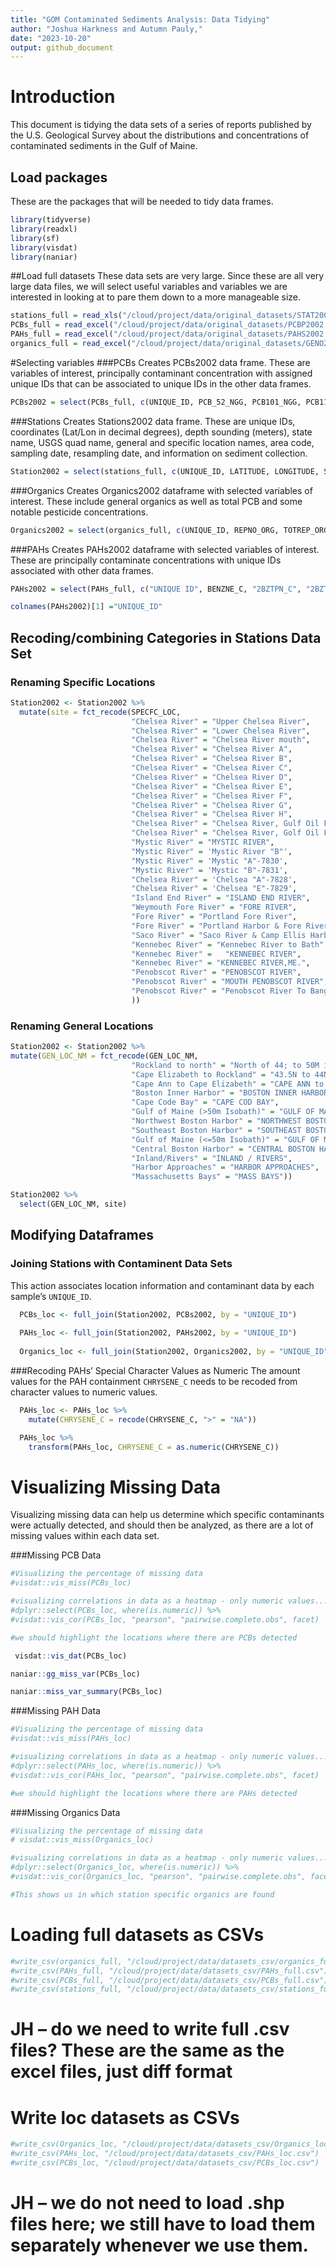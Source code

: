 ```yaml
---
title: "GOM Contaminated Sediments Analysis: Data Tidying"
author: "Joshua Harkness and Autumn Pauly,"
date: "2023-10-20"
output: github_document
---
```

# Introduction
This document is tidying the data sets of a series of reports published by the U.S. Geological Survey about the distributions and concentrations of contaminated sediments in the Gulf of Maine. 

## Load packages
These are the packages that will be needed to tidy data frames.
```r
library(tidyverse)
library(readxl)
library(sf)
library(visdat)
library(naniar)
```

##Load full datasets
These data sets are very large. Since these are all very large data files, we will select useful variables and variables we are interested in looking at to pare them down to a more manageable size.

```r
stations_full = read_xls("/cloud/project/data/original_datasets/STAT2002.xls", sheet = 2, skip = 3)
PCBs_full = read_excel("/cloud/project/data/original_datasets/PCBP2002.xls", sheet = 2, skip = 3)
PAHs_full = read_excel("/cloud/project/data/original_datasets/PAHS2002.xls", sheet = 2, skip = 3)
organics_full = read_excel("/cloud/project/data/original_datasets/GENO2002.xls", sheet = 2, skip = 3)
```

#Selecting variables 
###PCBs
Creates PCBs2002 data frame. These are variables of interest, principally contaminant concentration with assigned unique IDs that can be associated to unique IDs in the other data frames.

```r
PCBs2002 = select(PCBs_full, c(UNIQUE_ID, PCB_52_NGG, PCB101_NGG, PCB118_NGG, PCB128_NGG, PCB138_NGG, PCB153_NGG, PCB180_NGG, PCB206_NGG, PCB209_NGG, DDT_4_4_C, DDT_2_4_C, DDE_4_4_C, DDD_4_4_C, ENDRIN_C, ENDR_ALD_C, ALDRIN_C, DIELDRN_C, CLRDNE_T_C, MIREX_C, METHOXYCLC, BHC_A_C, BHC_B_C, BHC_D_C, LINDANE_C))
```

###Stations
Creates Stations2002 data frame.  These are unique IDs, coordinates (Lat/Lon in decimal degrees), depth sounding (meters), state name, USGS quad name, general and specific location names, area code, sampling date, resampling date, and information on sediment collection. 

```r
Station2002 = select(stations_full, c(UNIQUE_ID, LATITUDE, LONGITUDE, SOUNDING_M, STATE_NAME, QUAD_NAME, GEN_LOC_NM, SPECFC_LOC, AREA_CODE, SAMP_DATE1, TO_SMP_DT2, DPTH_N_COR, DPTH_CODE, COR_GRB_CD))
```

###Organics
Creates Organics2002 dataframe with selected variables of interest.  These include general organics as well as total PCB and some notable pesticide concentrations.

```r
Organics2002 = select(organics_full, c(UNIQUE_ID, REPNO_ORG, TOTREP_ORG, TVS_EP_PCT, O_G_PCT, O_G_UGG, PHCTOT_PCT, PHCTOT_UGG, PCB_T_UGG, DDT_T_NGG, DDE_T_NGG, DDD_T_NGG, PEST_UG_G, PAHTOT_PCT, PAHTOT_UGG, LIPIDS_NGG, CLOST_SP_G, MBT_C, DBT_C, TBT_C, TTBT_C))
```

###PAHs
Creates PAHs2002 dataframe with selected variables of interest.  These are principally contaminate concentrations with unique IDs associated with other data frames.

```r
PAHs2002 = select(PAHs_full, c("UNIQUE ID", BENZNE_C, "2BZTPN_C", "2BZTPN_T_C", C1DIBZTPNC, C2DIBZTPNC, C3DIBZTPNC, "2BZFRN_T_C", NAPHTHLN_C, NPHTLN_T_C, C1NPHTLN_C, "1MTYLNAP_C", "2MTYLNAP_C", C2NPHTLN_C, C3NPHTLN_C, C4NPHTLN_C, BIPHENYL_C, ACNPHTHN_C, ACNPHTYL_C, FLUORENE_C, C1FLORNE_C, C2FLORNE_C, C3FLORNE_C, PHNANTHR_C, "1MT_PHE_C", C2PHNANT_C, C3PHNANT_C, C4PHNANT_C, ANTHRACN_C, BZ_A_ANT_C, "2_AH_ANT_C", PYRENE_C, C1PYRENE_C, BZ_A_PYR_C, BZ_E_PYR_C, IN_123_PYC, "3_4BNZPY_C", FLORNTHN_C, C1FLRNTHNC, BZ_B_FLUOC, BZ_K_FLUOC, CHRYSENE_C, CHRYS_C1_C, CHRYS_C2_C, CHRYS_C3_C, CHRYS_C4_C, PERYLENE_C, BNZ_G_PYLC, B_GHI_PYLC))

colnames(PAHs2002)[1] ="UNIQUE_ID"
```

## Recoding/combining Categories in Stations Data Set
### Renaming Specific Locations
```r
Station2002 <- Station2002 %>%
  mutate(site = fct_recode(SPECFC_LOC,
                           "Chelsea River" = "Upper Chelsea River",
                           "Chelsea River" = "Lower Chelsea River", 
                           "Chelsea River" = "Chelsea River mouth",
                           "Chelsea River" = "Chelsea River A",
                           "Chelsea River" = "Chelsea River B",
                           "Chelsea River" = "Chelsea River C",
                           "Chelsea River" = "Chelsea River D",
                           "Chelsea River" = "Chelsea River E",
                           "Chelsea River" = "Chelsea River F",
                           "Chelsea River" = "Chelsea River G",
                           "Chelsea River" = "Chelsea River H",
                           "Chelsea River" = "Chelsea River, Gulf Oil Fuel Off-Loading Pier",
                           "Chelsea River" = "Chelsea River, Golf Oil Fuel Off-Loading Pier",
                           "Mystic River" = "MYSTIC RIVER",
                           "Mystic River" = 'Mystic River "B"',
                           "Mystic River" = 'Mystic "A"-7830',
                           "Mystic River" = 'Mystic "B"-7831',
                           "Chelsea River" = 'Chelsea "A"-7828',
                           "Chelsea River" = 'Chelsea "E"-7829',
                           "Island End River" = "ISLAND END RIVER",
                           "Weymouth Fore River" = "FORE RIVER", 
                           "Fore River" = "Portland Fore River", 
                           "Fore River" = "Portland Harbor & Fore River", 
                           "Saco River" = "Saco River & Camp Ellis Harbor", 
                           "Kennebec River" = "Kennebec River to Bath", 
                           "Kennebec River" =   "KENNEBEC RIVER",
                           "Kennebec River" = "KENNEBEC RIVER,ME.", 
                           "Penobscot River" = "PENOBSCOT RIVER", 
                           "Penobscot River" = "MOUTH PENOBSCOT RIVER",
                           "Penobscot River" = "Penobscot River To Bangor"
                           ))
```

### Renaming General Locations

```r
Station2002 <- Station2002 %>%
mutate(GEN_LOC_NM = fct_recode(GEN_LOC_NM,
                           "Rockland to north" = "North of 44; to 50M isobath",
                           "Cape Elizabeth to Rockland" = "43.5N to 44N; to 50M isobath", 
                           "Cape Ann to Cape Elizabeth" = "CAPE ANN to 43.5N", 
                           "Boston Inner Harbor" = "BOSTON INNER HARBOR", 
                           "Cape Code Bay" = "CAPE COD BAY",
                           "Gulf of Maine (>50m Isobath)" = "GULF OF MAINE, >50M ISOBATH",
                           "Northwest Boston Harbor" = "NORTHWEST BOSTON HARBOR",
                           "Southeast Boston Harbor" = "SOUTHEAST BOSTON HARBOR",
                           "Gulf of Maine (<=50m Isobath)" = "GULF OF MAINE, <=50M",
                           "Central Boston Harbor" = "CENTRAL BOSTON HARBOR",
                           "Inland/Rivers" = "INLAND / RIVERS",
                           "Harbor Approaches" = "HARBOR APPROACHES",
                           "Massachusetts Bays" = "MASS BAYS"))
```

```r
Station2002 %>%
  select(GEN_LOC_NM, site)
```

## Modifying Dataframes
### Joining Stations with Contaminent Data Sets
This action associates location information and contaminant data by each sample's `UNIQUE_ID`. 

```r
  PCBs_loc <- full_join(Station2002, PCBs2002, by = "UNIQUE_ID")
  
  PAHs_loc <- full_join(Station2002, PAHs2002, by = "UNIQUE_ID")
  
  Organics_loc <- full_join(Station2002, Organics2002, by = "UNIQUE_ID")
```

###Recoding PAHs' Special Character Values as Numeric
The amount values for the PAH containment `CHRYSENE_C` needs to be recoded from character values to numeric values. 

``` r
  PAHs_loc <- PAHs_loc %>%
    mutate(CHRYSENE_C = recode(CHRYSENE_C, ">" = "NA")) 

  PAHs_loc %>%
    transform(PAHs_loc, CHRYSENE_C = as.numeric(CHRYSENE_C))
```

# Visualizing Missing Data
Visualizing missing data can help us determine which specific contaminants were actually detected, and should then be analyzed, as there are a lot of missing values within each data set.

###Missing PCB Data
``` r
#Visualizing the percentage of missing data
#visdat::vis_miss(PCBs_loc)

#visualizing correlations in data as a heatmap - only numeric values...
#dplyr::select(PCBs_loc, where(is.numeric)) %>%
#visdat::vis_cor(PCBs_loc, "pearson", "pairwise.complete.obs", facet)

#we should highlight the locations where there are PCBs detected
```

```r
 visdat::vis_dat(PCBs_loc)
```

```r
naniar::gg_miss_var(PCBs_loc)
```

```r
naniar::miss_var_summary(PCBs_loc)
```


###Missing PAH Data
``` r
#Visualizing the percentage of missing data
#visdat::vis_miss(PAHs_loc)

#visualizing correlations in data as a heatmap - only numeric values...
#dplyr::select(PAHs_loc, where(is.numeric)) %>%
#visdat::vis_cor(PAHs_loc, "pearson", "pairwise.complete.obs", facet)

#we should highlight the locations where there are PAHs detected
```

###Missing Organics Data
``` r
#Visualizing the percentage of missing data
# visdat::vis_miss(Organics_loc)

#visualizing correlations in data as a heatmap - only numeric values...
#dplyr::select(Organics_loc, where(is.numeric)) %>%
#visdat::vis_cor(Organics_loc, "pearson", "pairwise.complete.obs", facet)

#This shows us in which station specific organics are found
```

# Loading full datasets as CSVs
``` r
#write_csv(organics_full, "/cloud/project/data/datasets_csv/organics_full.csv")
#write_csv(PAHs_full, "/cloud/project/data/datasets_csv/PAHs_full.csv")
#write_csv(PCBs_full, "/cloud/project/data/datasets_csv/PCBs_full.csv")
#write_csv(stations_full, "/cloud/project/data/datasets_csv/stations_full.csv")
```
# JH -- do we need to write full .csv files?  These are the same as the excel files, just diff format

# Write loc datasets as CSVs
``` r
#write_csv(Organics_loc, "/cloud/project/data/datasets_csv/Organics_loc.csv")
#write_csv(PAHs_loc, "/cloud/project/data/datasets_csv/PAHs_loc.csv")
#write_csv(PCBs_loc, "/cloud/project/data/datasets_csv/PCBs_loc.csv")
```

# JH -- we do not need to load .shp files here; we still have to load them separately whenever we use them.

